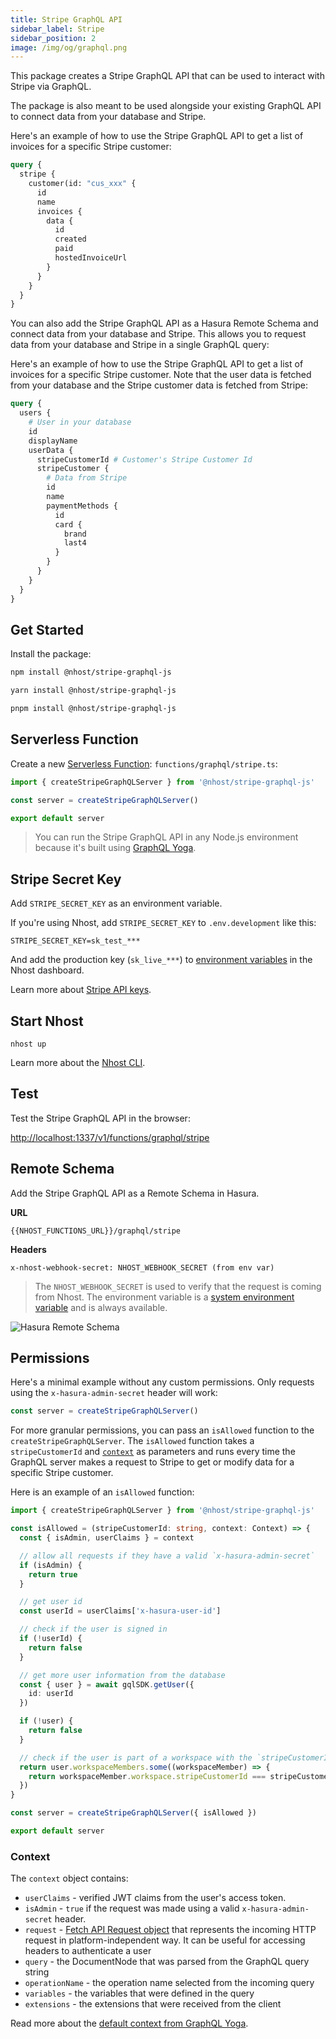```yaml
---
title: Stripe GraphQL API
sidebar_label: Stripe
sidebar_position: 2
image: /img/og/graphql.png
---
```



This package creates a Stripe GraphQL API that can be used to interact with Stripe via GraphQL.

The package is also meant to be used alongside your existing GraphQL API to connect data from your database and Stripe.

Here's an example of how to use the Stripe GraphQL API to get a list of invoices for a specific Stripe customer:

```graphql
query {
  stripe {
    customer(id: "cus_xxx" {
      id
      name
      invoices {
        data {
          id
          created
          paid
          hostedInvoiceUrl
        }
      }
    }
  }
}
```

You can also add the Stripe GraphQL API as a Hasura Remote Schema and connect data from your database and Stripe. This allows you to request data from your database and Stripe in a single GraphQL query:

Here's an example of how to use the Stripe GraphQL API to get a list of invoices for a specific Stripe customer. Note that the user data is fetched from your database and the Stripe customer data is fetched from Stripe:

```graphql
query {
  users {
    # User in your database
    id
    displayName
    userData {
      stripeCustomerId # Customer's Stripe Customer Id
      stripeCustomer {
        # Data from Stripe
        id
        name
        paymentMethods {
          id
          card {
            brand
            last4
          }
        }
      }
    }
  }
}
```

## Get Started

Install the package:

<Tabs groupId="package-manager">
  <TabItem value="npm" label="npm" default>

```bash
npm install @nhost/stripe-graphql-js
```

  </TabItem>
  <TabItem value="yarn" label="Yarn">

```bash
yarn install @nhost/stripe-graphql-js
```

  </TabItem>
  <TabItem value="pnpm" label="pnpm">

```bash
pnpm install @nhost/stripe-graphql-js
```

  </TabItem>
</Tabs>

## Serverless Function

Create a new [Serverless Function](/platform/serverless-functions): `functions/graphql/stripe.ts`:

```ts
import { createStripeGraphQLServer } from '@nhost/stripe-graphql-js'

const server = createStripeGraphQLServer()

export default server
```

> You can run the Stripe GraphQL API in any Node.js environment because it's built using [GraphQL Yoga](https://github.com/dotansimha/graphql-yoga).

## Stripe Secret Key

Add `STRIPE_SECRET_KEY` as an environment variable.

If you're using Nhost, add `STRIPE_SECRET_KEY` to `.env.development` like this:

```
STRIPE_SECRET_KEY=sk_test_***
```

And add the production key (`sk_live_***`) to [environment variables](/platform/environment-variables) in the Nhost dashboard.

Learn more about [Stripe API keys](https://stripe.com/docs/keys#obtain-api-keys).

## Start Nhost

```
nhost up
```

Learn more about the [Nhost CLI](/platform/cli).

## Test

Test the Stripe GraphQL API in the browser:

[http://localhost:1337/v1/functions/graphql/stripe](http://localhost:1337/v1/functions/graphql/stripe)

## Remote Schema

Add the Stripe GraphQL API as a Remote Schema in Hasura.

**URL**

```
{{NHOST_FUNCTIONS_URL}}/graphql/stripe
```

**Headers**

```
x-nhost-webhook-secret: NHOST_WEBHOOK_SECRET (from env var)
```

> The `NHOST_WEBHOOK_SECRET` is used to verify that the request is coming from Nhost. The environment variable is a [system environment variable](/platform/environment-variables#system-environment-variables) and is always available.

![Hasura Remote Schema](/img/graphql/remote-schemas/stripe/remote-schema.png)

## Permissions

Here's a minimal example without any custom permissions. Only requests using the `x-hasura-admin-secret` header will work:

```js
const server = createStripeGraphQLServer()
```

For more granular permissions, you can pass an `isAllowed` function to the `createStripeGraphQLServer`. The `isAllowed` function takes a `stripeCustomerId` and [`context`](#context) as parameters and runs every time the GraphQL server makes a request to Stripe to get or modify data for a specific Stripe customer.

Here is an example of an `isAllowed` function:

```ts
import { createStripeGraphQLServer } from '@nhost/stripe-graphql-js'

const isAllowed = (stripeCustomerId: string, context: Context) => {
  const { isAdmin, userClaims } = context

  // allow all requests if they have a valid `x-hasura-admin-secret`
  if (isAdmin) {
    return true
  }

  // get user id
  const userId = userClaims['x-hasura-user-id']

  // check if the user is signed in
  if (!userId) {
    return false
  }

  // get more user information from the database
  const { user } = await gqlSDK.getUser({
    id: userId
  })

  if (!user) {
    return false
  }

  // check if the user is part of a workspace with the `stripeCustomerId`
  return user.workspaceMembers.some((workspaceMember) => {
    return workspaceMember.workspace.stripeCustomerId === stripeCustomerId
  })
}

const server = createStripeGraphQLServer({ isAllowed })

export default server
```

### Context

The `context` object contains:

- `userClaims` - verified JWT claims from the user's access token.
- `isAdmin` - `true` if the request was made using a valid `x-hasura-admin-secret` header.
- `request` - [Fetch API Request object](https://developer.mozilla.org/en-US/docs/Web/API/Request) that represents the incoming HTTP request in platform-independent way. It can be useful for accessing headers to authenticate a user
- `query` - the DocumentNode that was parsed from the GraphQL query string
- `operationName` - the operation name selected from the incoming query
- `variables` - the variables that were defined in the query
- `extensions` - the extensions that were received from the client

Read more about the [default context from GraphQL Yoga](https://www.the-guild.dev/graphql/yoga-server/docs/features/context#default-context).
